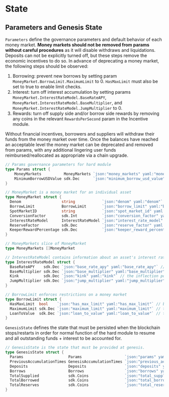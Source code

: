 



# State

## Parameters and Genesis State

`Parameters` define the governance parameters and default behavior of each money market. **Money markets should not be removed from params without careful procedures** as it will disable withdraws and liquidations. Deposits can not be explicitly turned off, but these steps remove the economic incentives to do so. In advance of deprecating a money market, the following steps should be observed:

1. Borrowing: prevent new borrows by setting param `MoneyMarket.BorrowLimit.MaximumLimit` to 0. `HasMaxLimit` must also be set to true to enable limit checks.
2. Interest: turn off interest accumulation by setting params `MoneyMarket.InterestRateModel.BaseRateAPY`, `MoneyMarket.InterestRateModel.BaseMultiplier`, and `MoneyMarket.InterestRateModel.JumpMultiplier` to 0.
3. Rewards: turn off supply side and/or borrow side rewards by removing any coins in the relevant `RewardsPerSecond` param in the Incentive module.

Without financial incentives, borrowers and suppliers will withdraw their funds from the money market over time. Once the balances have reached an acceptable level the money market can be deprecated and removed from params, with any additional lingering user funds reimbursed/reallocated as appropriate via a chain upgrade.

```go
// Params governance parameters for hard module
type Params struct {
	MoneyMarkets          MoneyMarkets `json:"money_markets" yaml:"money_markets"`
	MinimumBorrowUSDValue sdk.Dec      `json:"minimum_borrow_usd_value" yaml:"minimum_borrow_usd_value"`
}

// MoneyMarket is a money market for an individual asset
type MoneyMarket struct {
  Denom                  string            `json:"denom" yaml:"denom"` // the denomination of the token for this money market
  BorrowLimit            BorrowLimit       `json:"borrow_limit" yaml:"borrow_limit"` // the borrow limits, if any, applied to this money market
  SpotMarketID           string            `json:"spot_market_id" yaml:"spot_market_id"` // the pricefeed market where price data is fetched
  ConversionFactor       sdk.Int           `json:"conversion_factor" yaml:"conversion_factor"` //the internal conversion factor for going from the smallest unit of a token to a whole unit (ie. 8 for BTC, 6 for KAVA, 18 for ETH)
  InterestRateModel      InterestRateModel `json:"interest_rate_model" yaml:"interest_rate_model"` // the model that determines the prevailing interest rate at each block
  ReserveFactor          sdk.Dec           `json:"reserve_factor" yaml:"reserve_factor"` // the percentage of interest that is accumulated by the protocol as reserves
  KeeperRewardPercentage sdk.Dec           `json:"keeper_reward_percentage" yaml:"keeper_reward_percentages"` // the percentage of a liquidation that is given to the keeper that liquidated the position
}

// MoneyMarkets slice of MoneyMarket
type MoneyMarkets []MoneyMarket

// InterestRateModel contains information about an asset's interest rate
type InterestRateModel struct {
  BaseRateAPY    sdk.Dec `json:"base_rate_apy" yaml:"base_rate_apy"` // the base rate of APY when borrows are zero. Ex. A value of "0.02" would signify an interest rate of 2% APY as the Y-intercept of the interest rate model for the money market. Note that internally, interest rates are stored as per-second interest.
  BaseMultiplier sdk.Dec `json:"base_multiplier" yaml:"base_multiplier"` // the percentage rate at which the interest rate APY increases for each percentage increase in borrow utilization. Ex. A value of "0.01" signifies that the APY interest rate increases by 1% for each additional percentage increase in borrow utilization.
  Kink           sdk.Dec `json:"kink" yaml:"kink"` // the inflection point at which the BaseMultiplier no longer applies and the JumpMultiplier does apply. For example, a value of "0.8" signifies that at 80% utilization, the JumpMultiplier applies
  JumpMultiplier sdk.Dec `json:"jump_multiplier" yaml:"jump_multiplier"` // same as BaseMultiplier, but only applied when utilization is above the Kink
}

// BorrowLimit enforces restrictions on a money market
type BorrowLimit struct {
  HasMaxLimit  bool    `json:"has_max_limit" yaml:"has_max_limit"` // boolean for if the money market has a max amount that can be borrowed, irrespective of utilization.
  MaximumLimit sdk.Dec `json:"maximum_limit" yaml:"maximum_limit"` // the maximum amount that can be borrowed for this money market, irrespective of utilization. Ignored if HasMaxLimit is false
  LoanToValue  sdk.Dec `json:"loan_to_value" yaml:"loan_to_value"` // the percentage amount of borrow power each unit of deposit accounts for. Ex. A value of "0.5" signifies that for $1 of supply of a particular asset, borrow limits will be increased by $0.5
}
```

`GenesisState` defines the state that must be persisted when the blockchain stops/restarts in order for normal function of the hard module to resume and all outstanding funds + interest to be accounted for.

```go
// GenesisState is the state that must be provided at genesis.
type GenesisState struct {
  Params                    Params                   `json:"params" yaml:"params"` // governance parameters
  PreviousAccumulationTimes GenesisAccumulationTimes `json:"previous_accumulation_times"  yaml:"previous_accumulation_times"` // stores the last time interest was calculated for a particular money market
  Deposits                  Deposits                 `json:"deposits" yaml:"deposits"` // stores existing deposits when the chain starts, if any
  Borrows                   Borrows                  `json:"borrows" yaml:"borrows"` // stores existing borrows when the chain starts, if any
  TotalSupplied             sdk.Coins                `json:"total_supplied" yaml:"total_supplied"` // stores the running total of supplied (deposits + interest) coins when the chain starts, if any
  TotalBorrowed             sdk.Coins                `json:"total_borrowed" yaml:"total_borrowed"` // stores the running total of borrowed coins when the chain starts, if any
  TotalReserves             sdk.Coins                `json:"total_reserves" yaml:"total_reserves"` // stores the running total of reserves when the chain starts, if any
}
```

